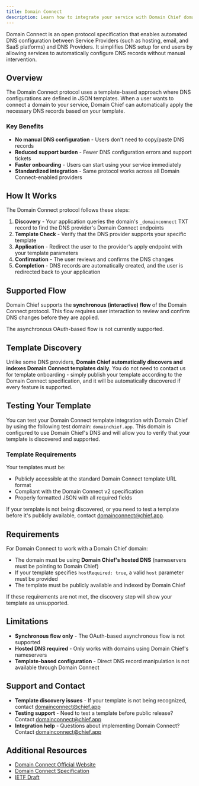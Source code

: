 ```yaml
---
title: Domain Connect
description: Learn how to integrate your service with Domain Chief domains using the Domain Connect protocol for automated DNS configuration.
---
```


Domain Connect is an open protocol specification that enables automated DNS configuration between Service Providers (such as hosting, email, and SaaS platforms) and DNS Providers. It simplifies DNS setup for end users by allowing services to automatically configure DNS records without manual intervention.

## Overview

The Domain Connect protocol uses a template-based approach where DNS configurations are defined in JSON templates. When a user wants to connect a domain to your service, Domain Chief can automatically apply the necessary DNS records based on your template.

### Key Benefits

- **No manual DNS configuration** - Users don't need to copy/paste DNS records
- **Reduced support burden** - Fewer DNS configuration errors and support tickets
- **Faster onboarding** - Users can start using your service immediately
- **Standardized integration** - Same protocol works across all Domain Connect-enabled providers

## How It Works

The Domain Connect protocol follows these steps:

1. **Discovery** - Your application queries the domain's `_domainconnect` TXT record to find the DNS provider's Domain Connect endpoints
2. **Template Check** - Verify that the DNS provider supports your specific template
3. **Application** - Redirect the user to the provider's apply endpoint with your template parameters
4. **Confirmation** - The user reviews and confirms the DNS changes
5. **Completion** - DNS records are automatically created, and the user is redirected back to your application

## Supported Flow

Domain Chief supports the **synchronous (interactive) flow** of the Domain Connect protocol. This flow requires user interaction to review and confirm DNS changes before they are applied.

The asynchronous OAuth-based flow is not currently supported.

## Template Discovery

Unlike some DNS providers, **Domain Chief automatically discovers and indexes Domain Connect templates daily**. You do not need to contact us for template onboarding - simply publish your template according to the Domain Connect specification, and it will be automatically discovered if every feature is supported.

## Testing Your Template

You can test your Domain Connect template integration with Domain Chief by using the following test domain: `domainchief.app`. This domain is configured to use Domain Chief's DNS and will allow you to verify that your template is discovered and supported.

### Template Requirements

Your templates must be:

- Publicly accessible at the standard Domain Connect template URL format
- Compliant with the Domain Connect v2 specification
- Properly formatted JSON with all required fields

If your template is not being discovered, or you need to test a template before it's publicly available, contact [domainconnect@chief.app](mailto:domainconnect@chief.app).

## Requirements

For Domain Connect to work with a Domain Chief domain:

- The domain must be using **Domain Chief's hosted DNS** (nameservers must be pointing to Domain Chief)
- If your template specifies `hostRequired: true`, a valid `host` parameter must be provided
- The template must be publicly available and indexed by Domain Chief

If these requirements are not met, the discovery step will show your template as unsupported.

## Limitations

- **Synchronous flow only** - The OAuth-based asynchronous flow is not supported
- **Hosted DNS required** - Only works with domains using Domain Chief's nameservers
- **Template-based configuration** - Direct DNS record manipulation is not available through Domain Connect

## Support and Contact

- **Template discovery issues** - If your template is not being recognized, contact [domainconnect@chief.app](mailto:domainconnect@chief.app)
- **Testing support** - Need to test a template before public release? Contact [domainconnect@chief.app](mailto:domainconnect@chief.app)
- **Integration help** - Questions about implementing Domain Connect? Contact [domainconnect@chief.app](mailto:domainconnect@chief.app)

## Additional Resources

- [Domain Connect Official Website](https://www.domainconnect.org/)
- [Domain Connect Specification](https://github.com/Domain-Connect/spec)
- [IETF Draft](https://datatracker.ietf.org/doc/draft-kowalik-domainconnect/)
